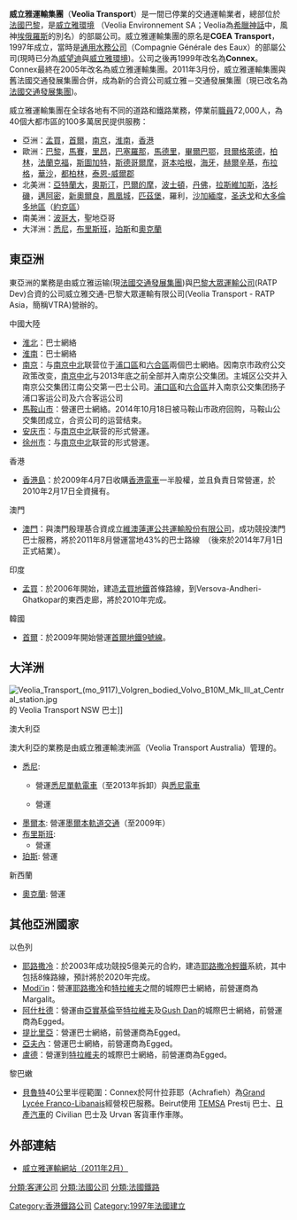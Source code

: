 {{Infobox company
| name = 威立雅運輸
| name_en = Veolia Transport
| logo = Veolia-transport-logo.svg
| logo_size = 250px
| logo_caption = 
| image = P122dms.JPG         
| image_size = 250px
| image_caption =一輛正在駛離[[英國|英國]]南[[威爾斯|威爾斯]][[龐特普里斯|龐特普里斯]]巴士站的威立雅巴士
| type = Société anonyme
| fate = 與舊法國交通發展集團合併
| predecessor = [[威望迪|通用水務公司]]（Compagnie Générale des Eaux, CGE）
| successor = [[法國交通發展集團|威立雅－交通發展集團]]
| foundation = 1997年
| defunct = 2011年3月
| location = {{FRA}}[[巴黎|巴黎]]
| locations = 
| area_served = 歐洲，北美洲，亞洲，大洋洲，南美洲
| founder = 
| key_people = 
| industry = 
| products = 
| services = 
| revenue = 
| operating_income = 
| net_income = 
| assets = 
| equity = 
| owner = [[威立雅環境|威立雅環境]]
| num_employees = 72000
| num_employees_year = 2011年
| parent = [[威立雅環境|威立雅環境]]
| divisions = 
| subsid = 
| homepage = [https://web.archive.org/web/20110225104907/http://www.veolia-transport.com/en/ www.veolia-transport.com/en/]
}}
'''威立雅運輸集團'''（'''Veolia Transport'''）是一間已停業的交通運輸業者，總部位於[[法國|法國]][[巴黎|巴黎]]，是[[威立雅環境|威立雅環境]] （Veolia Environnement SA；Veolia為[[希臘神話|希臘神話]]中，風神[[埃俄羅斯|埃俄羅斯]]的別名）的部屬公司。威立雅運輸集團的原名是'''CGEA Transport'''，1997年成立，當時是[[威望迪|通用水務公司]]（Compagnie Générale des Eaux）的部屬公司(現時已分為[[威望迪|威望迪]]與[[威立雅環境|威立雅環境]])。公司之後再1999年改名為'''Connex'''。Connex最終在2005年改名為威立雅運輸集團。2011年3月份，威立雅運輸集團與舊法國交通發展集團合併，成為新的合資公司威立雅－交通發展集團（現已改名為[[法國交通發展集團|法國交通發展集團]])。

威立雅運輸集團在全球各地有不同的道路和鐵路業務，停業前[[職員|職員]]72,000人，為40個大都市區的100多萬居民提供服務：

*亞洲：[[孟买|孟買]]，[[首爾特別市|首爾]]，[[南京市|南京]]，[[淮南市|淮南]]，[[香港|香港]]
*歐洲：[[巴黎|巴黎]]，[[马赛|馬賽]]，[[里昂|里昂]]，[[巴塞罗那|巴塞羅那]]，[[马德里|馬德里]]，[[毕尔巴鄂|畢爾巴鄂]]，[[贝尔格莱德|貝爾格萊德]]，[[柏林|柏林]]，[[美因河畔法兰克福|法蘭克福]]，[[斯图加特|斯圖加特]]，[[斯德哥尔摩|斯德哥爾摩]]，[[哥本哈根|哥本哈根]]，[[海牙|海牙]]，[[赫尔辛基|赫爾辛基]]，[[布拉格|布拉格]]，[[华沙|華沙]]，[[都柏林|都柏林]]，[[泰恩-威爾郡|泰恩-威爾郡]]
*北美洲：[[亚特兰大|亞特蘭大]]，[[奧斯汀|奧斯汀]]，[[巴爾的摩|巴爾的摩]]，[[波士顿|波士頓]]，[[丹佛|丹佛]]，[[拉斯维加斯|拉斯維加斯]]，[[洛杉矶|洛杉磯]]，[[迈阿密|邁阿密]]，[[新奥尔良|新奧爾良]]，[[鳳凰城|鳳凰城]]，[[匹兹堡|匹茲堡]]，羅利，[[沙加緬度|沙加緬度]]，[[圣迭戈|圣迭戈]]和[[大多倫多地區|大多倫多地區]]（[[約克區|約克區]]）
*南美洲：[[波哥大|波哥大]]，聖地亞哥
*大洋洲：[[悉尼|悉尼]]，[[布里斯班|布里斯班]]，[[珀斯|珀斯]]和[[奧克蘭_(紐西蘭)|奧克蘭]]

==東亞洲==
東亞洲的業務是由威立雅运输(現[[法國交通發展集團|法國交通發展集團]])與[[巴黎大眾運輸公司|巴黎大眾運輸公司]](RATP Dev)合資的公司威立雅交通-巴黎大眾運輸有限公司(Veolia Transport - RATP Asia，簡稱VTRA)營辦的。

;中國大陸
*[[淮北|淮北]]：巴士網絡
*[[淮南|淮南]]：巴士網絡
*[[南京|南京]]：与[[南京中北|南京中北]]联营位于[[浦口區|浦口區]]和[[六合區|六合區]]兩個巴士網絡。因南京市政府公交政策改变，[[南京中北|南京中北]]与2013年底之前全部并入南京公交集团。主城区公交并入南京公交集团江南公交第一巴士公司。[[浦口區|浦口區]]和[[六合區|六合區]]并入南京公交集团扬子浦口客运公司及六合客运公司
*[[馬鞍山市|馬鞍山市]]：營運巴士網絡。2014年10月18日被马鞍山市政府回购，马鞍山公交集团成立，合资公司的运营结束。
*[[安庆市|安庆市]]：与[[南京中北|南京中北]]联营的形式營運。
*[[徐州市|徐州市]]：与[[南京中北|南京中北]]联营的形式營運。

;香港
*[[香港島|香港島]]：於2009年4月7日收購[[香港電車|香港電車]]一半股權，並且負責日常營運，於2010年2月17日全資擁有。

;澳門
*[[澳門|澳門]]：與澳門殷理基合資成立[[維澳蓮運公共運輸股份有限公司|維澳蓮運公共運輸股份有限公司]]，成功競投澳門巴士服務，將於2011年8月營運當地43%的巴士路線　（後來於2014年7月1日正式結業）。

;印度
*[[孟買|孟買]]：於2006年開始，建造[[孟買地鐵|孟買地鐵]]首條路線，到Versova-Andheri-Ghatkopar的東西走廊，將於2010年完成。

;韓國
*[[首爾|首爾]]：於2009年開始營運[[韓國首都圈電鐵|首爾地鐵]][[首爾地鐵9號線|9號線]]。

==大洋洲==
[[File:Veolia_Transport_(mo_9117)_Volgren_bodied_Volvo_B10M_Mk_III_at_Central_station.jpg|thumb]]的 Veolia Transport NSW 巴士]]
;澳大利亞
澳大利亞的業務是由威立雅運輸澳洲區（Veolia Transport Australia）管理的。
*[[悉尼|悉尼]]: 
** {{link-en|Veolia Transport Sydney|Transdev Sydney}} 營運[[悉尼單軌電車|悉尼單軌電車]]（至2013年拆卸）與[[悉尼輕軌|悉尼電車]]
** {{link-en|Veolia Transport NSW|Transdev NSW}}營運{{link-en|悉尼巴士網絡|Buses in Sydney}}
*[[墨爾本|墨爾本]]: {{link-en|Connex Melbourne|Connex Melbourne}} 營運[[墨爾本軌道交通|墨爾本軌道交通]]（至2009年）
*[[布里斯班|布里斯班]]:
** 營運{{link-en|布里斯班巴士網絡|Transdev Queensland}}
*[[珀斯|珀斯]]: 營運{{link-en|珀斯巴士網絡|Transdev WA}}

;新西蘭
*[[奧克蘭|奧克蘭]]: 營運{{link-en|奧克蘭火車|Transdev Auckland}}

==其他亞洲國家==
;以色列
*[[耶路撒冷|耶路撒冷]]：於2003年成功競投5億美元的合約，建造[[耶路撒冷輕鐵|耶路撒冷輕鐵]]系統，其中包括8條路線，預計將於2020年完成。
*[[Modi'in|Modi'in]]：營運[[耶路撒冷|耶路撒冷]]和[[特拉維夫|特拉維夫]]之間的城際巴士網絡，前營運商為Margalit。
*[[阿什杜德|阿什杜德]]：營運由[[亞實基倫|亞實基倫]]至[[特拉維夫|特拉維夫]]及[[Gush_Dan|Gush Dan]]的城際巴士網絡，前營運商為Egged。
*[[提比里亞|提比里亞]]：營運巴士網絡，前營運商為Egged。
*[[亞夫內|亞夫內]]：營運巴士網絡，前營運商為Egged。
*[[盧德|盧德]]：營運到[[特拉維夫|特拉維夫]]的城際巴士網絡，前營運商為Egged。

;黎巴嫩
*[[貝魯特|貝魯特]]40公里半徑範圍：Connex於阿什拉菲耶（Achrafieh）為[[Grand_Lycée_Franco-Libanais|Grand Lycée Franco-Libanais]]經營校巴服務。Beirut使用 [[TEMSA|TEMSA]] Prestij 巴士、[[日產汽車|日產汽車]]的 Civilian 巴士及 Urvan 客貨車作車隊。

==外部連結==
*[https://web.archive.org/web/20110225104907/http://www.veolia-transport.com/en/ 威立雅運輸網站（2011年2月）]

{{Commons cat|Veolia}}

[[分類:客運公司|分類:客運公司]]
[[分類:法國公司|分類:法國公司]]
[[分類:法國鐵路|分類:法國鐵路]]
[[Category:香港鐵路公司|Category:香港鐵路公司]]
[[Category:1997年法國建立|Category:1997年法國建立]]